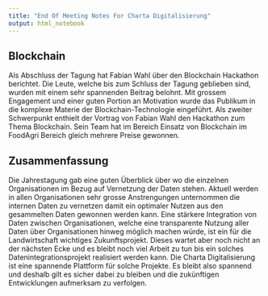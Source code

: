 ```yaml
---
title: "End Of Meeting Notes For Charta Digitalisierung"
output: html_notebook
---
```


<!-- ----------------------------------------------- --
  -- TODO: * Mention decision of Merkel wrt Huawei   --
  --                                                 --
  -- ----------------------------------------------- -->

## Blockchain
Als Abschluss der Tagung hat Fabian Wahl über den Blockchain Hackathon berichtet. Die Leute, welche bis zum Schluss der Tagung geblieben sind, wurden mit einem sehr spannenden Beitrag belohnt. Mit grossem Engagement und einer guten Portion an Motivation wurde das Publikum in die komplexe Materie der Blockchain-Technologie eingeführt. Als zweiter Schwerpunkt enthielt der Vortrag von Fabian Wahl den Hackathon zum Thema Blockchain. Sein Team hat im Bereich Einsatz von Blockchain im FoodAgri Bereich gleich mehrere Preise gewonnen. 


## Zusammenfassung
Die Jahrestagung gab eine guten Überblick über wo die einzelnen Organisationen im Bezug auf Vernetzung der Daten stehen. Aktuell werden in allen Organisationen sehr grosse Anstrengungen unternommen die internen Daten zu vernetzen damit ein optimaler Nutzen aus den gesammelten Daten gewonnen werden kann. Eine stärkere Integration von Daten zwischen Organisationen, welche eine transparente Nutzung aller Daten über Organisationen hinweg möglich machen würde, ist ein für die Landwirtschaft wichtiges Zukunftsprojekt. Dieses wartet aber noch nicht an der nächsten Ecke und es bleibt noch viel Arbeit zu tun bis ein solches Datenintegrationsprojekt realisiert werden kann. Die Charta Digitalisierung ist eine spannende Plattform für solche Projekte. Es bleibt also spannend und deshalb gilt es sicher dabei zu bleiben und die zukünftigen Entwicklungen aufmerksam zu verfolgen.  
